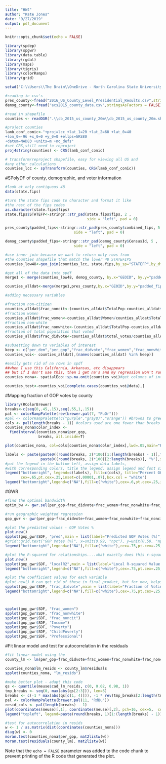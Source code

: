 ```yaml
---
title: "HW4"
author: "Kate Jones"
date: "9/27/2019"
output: pdf_document
---
```


```r
knitr::opts_chunk$set(echo = FALSE)

library(spdep) 
library(spgwr)
library(data.table)
library(rgdal)
library(maps)
library(tigris)
library(colorRamps)
library(grid)

setwd("C:\\Users\\The Brain\\OneDrive - North Carolina State University\\F2019 - Classes\\GIS 713\\HW\\GIS-713-HW4\\GIS713_HW4_Data\\")

#reading in csv's
pres_county<-fread("2016_US_County_Level_Presidential_Results.csv",stringsAsFactors = FALSE)
demog_county<-fread("acs2015_county_data.csv",stringsAsFactors = FALSE)

#read in shapefile
counties <- readOGR(".\\cb_2015_us_county_20m\\cb_2015_us_county_20m.shp", "cb_2015_us_county_20m", stringsAsFactors=F)

#project counties
lamb_conf_conic<-"+proj=lcc +lat_1=20 +lat_2=60 +lat_0=40
+lon_0=-96 +x_0=0 +y_0=0 +ellps=GRS80 
+datum=NAD83 +units=m +no_defs"
#set CRS,still need to reproject
proj4string(counties) <- CRS(lamb_conf_conic)

# transform/reproject shapefile, easy for viewing all US and 
#any other calculations
counties_lcc <- spTransform(counties, CRS(lamb_conf_conic))


```

#SPolyDF of county, demographic, and voter information


```r

#look at only contiguous 48
data(state.fips)

#turn the state fips code to character and format it like
#the rest of the fips codes
as.character(state.fips$fips)
state.fips$STATEFP<-stringr::str_pad(state.fips$fips, 2 ,
                                     side = "left", pad = 0)

pres_county$padded_fips<-stringr::str_pad(pres_county$combined_fips, 5 , 
                               side = "left", pad = 0)

demog_county$padded_fips<-stringr::str_pad(demog_county$CensusId, 5 , 
                               side = "left", pad = 0)

#use inner join because we want to return only rows from
#the counties shapefile that match the lower 48 STATEFIPS
counties_low48<-geo_join(counties_lcc, state.fips,by_sp="STATEFP",by_df="STATEFP",how="inner")

#get all of the data into spdf
merge1 <- merge(counties_low48, demog_county, by.x="GEOID", by.y="padded_fips")

counties_alldat<-merge(merge1,pres_county,by.x="GEOID",by.y="padded_fips")

#adding necessary variables

#fraction non-citizen
counties_alldat$frac_noncit<-(counties_alldat$TotalPop-counties_alldat$Citizen)/counties_alldat$TotalPop
#fraction women
counties_alldat$frac_women<-counties_alldat$Women/counties_alldat$TotalPop
#fraction non-white
counties_alldat$frac_nonwhite<-(counties_alldat$TotalPop-counties_alldat$White)/counties_alldat$TotalPop
#fraction of total population that voted
counties_alldat$frac_didvote<-counties_alldat$total_votes/counties_alldat$TotalPop

#subsetting down to variables of interest
keep <- c("per_dem","per_gop","frac_didvote","frac_women","frac_nonwhite","frac_noncit","Income","Poverty","ChildPoverty","Professional","GEOID","abb","COUNTY","STATEFP") # list of col names to keep
counties_voi<- counties_alldat[,(names(counties_alldat) %in% keep)]

#easily gets rid of na rows in spdf
##when I use this California, Arkansas, etc disappears
## but if I don't use this, then i get na's and my regression won't run
counties_nona<- spatialEco::sp.na.omit(counties_voi)#get columns of interest

counties_test<-counties_voi[complete.cases(counties_voi@data),]

```

#Mapping fraction of GOP votes by county

```r
library(RColorBrewer)
breaks<-c(seq(0,.45,.15),seq(.55,1,.15))
pal <- colorRampPalette(rev(brewer.pal(7, "PuOr")))
#pal <- colorRampPalette(c("purple","gray87","orange")) #browns to greens
cols <- pal(length(breaks - 1)) #colors used are one fewer than breaks
counties_nona$color_index <- 
  findInterval(counties_nona$per_gop,
               breaks, all.inside=T)

plot(counties_nona, col=cols[counties_nona$color_index],lwd=.05,main="Percent GOP Votes by County")

labels <- paste(paste0((round(breaks, 2)*100)[1:(length(breaks) - 1)],"%"), 
                paste0((round(breaks, 2)*100)[2:length(breaks)], "%"),sep= " to ")
#put the legend in the bottom left, assign data labels, 
#with corresponding colors, title the legend, assign legend and font size
legend("bottomright", legend=c(labels), fill=c(cols), title="Percent GOP Votes",
       cex=.65,pt.cex=.25,inset=c(.00001,.07),box.col = "white")
legend("bottomright",legend=c("NA"),fill=c("white"),cex=.6,pt.cex=.25,inset=c(.089,.017),box.col = "white")


```

#GWR

```r


#find the optimal bandwidth
optim_bw <- gwr.sel(per_gop~frac_didvote+frac_women+frac_nonwhite+frac_noncit+Income+Poverty+ChildPoverty+Professional, data=counties_nona)

#run geographic weighted regression
gop_gwr <- gwr(per_gop~frac_didvote+frac_women+frac_nonwhite+frac_noncit+Income+Poverty+ChildPoverty+Professional, data=counties_nona, bandwidth = optim_bw, hatmatrix=TRUE)

#plot the predicted values - GOP Votes %
plot.new()
spplot(gop_gwr$SDF, "pred",main = list(label="Predicted GOP Votes (%)", cex = 1))
#grid::grid.text("GOP Votes (%)", x=unit(0.99, "npc"), y=unit(0.50, "npc"), rot=-90)
legend("bottomright",legend=c("NA"),fill=c("white"),cex=.75,pt.cex=.25,inset=c(.05,.0001),box.col = "white")

#plot the R-squared for relationships....what exactly does this r-squared mean? 
plot.new()
spplot(gop_gwr$SDF, "localR2",main = list(label="Local R-squared Value: Predicted GOP Votes", cex = 1))
legend("bottomright",legend=c("NA"),fill=c("white"),cex=.75,pt.cex=.25,inset=c(.05,.0001),box.col = "white")

#plot the coefficient values for each variable
#plot.new() # can get rid of these in final product, but for now, helps for drawing
spplot(gop_gwr$SDF, "frac_didvote",main = list(label="Fraction of Voting Population: Coefficient Values", cex = 1))
legend("bottomright",legend=c("NA"),fill=c("white"),cex=.75,pt.cex=.25,inset=c(.1,.0001),box.col = "white")



spplot(gop_gwr$SDF, "frac_women")
spplot(gop_gwr$SDF, "frac_nonwhite")
spplot(gop_gwr$SDF, "frac_noncit")
spplot(gop_gwr$SDF, "Income")
spplot(gop_gwr$SDF, "Poverty")
spplot(gop_gwr$SDF, "ChildPoverty")
spplot(gop_gwr$SDF, "Professional")


```

#Fit linear model and test for autocorrelation in the residuals

```r
#fit linear model using the 
county_lm <- lm(per_gop~frac_didvote+frac_women+frac_nonwhite+frac_noncit+Income+Poverty+ChildPoverty+Professional, data=counties_nona)

counties_nona$lm_resids <- county_lm$residuals
spplot(counties_nona, "lm_resids")

#make better plot - adapt this code 
qs <- quantile(meuse$cad_lm_resids, c(0, 0.02, 0.98, 1))
tmp_breaks <- seq(0, max(abs(qs[2:3])), len=5)
breaks <- c(-1 * max(abs(qs[c(1, 4)])), -1 * rev(tmp_breaks[2:length(tmp_breaks)]), tmp_breaks[2:length(tmp_breaks)], max(abs(qs[c(1, 4)])))
pal <- colorRampPalette(brewer.pal(11, "RdBu"))
resid_cols <- pal(length(breaks) - 1)
plot(coordinates(meuse)[,1], coordinates(meuse)[,2], pch=16, cex=5,  col=resid_cols[findInterval(meuse$cad_lm_resids, breaks, all.inside=T)])
legend("topleft", legend=paste(round(breaks, 1)[1:(length(breaks) - 1)], round(breaks, 1)[2:length(breaks)], sep="-"), pch=16, col=resid_cols, title="Cad. OLS Resids")

#test for autocorrelation in resids
w <- 1 / as.matrix(dist(coordinates(counties_nona)))
diag(w) <- 0
moran.test(counties_nona$per_gop, mat2listw(w))
moran.test(residuals(county_lm), mat2listw(w))
```

Note that the `echo = FALSE` parameter was added to the code chunk to prevent printing of the R code that generated the plot.

